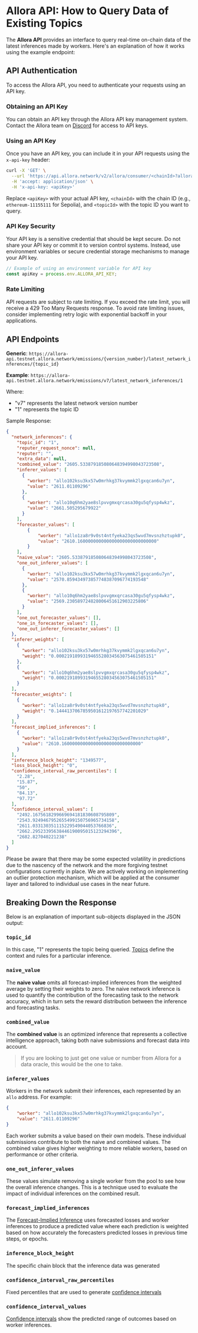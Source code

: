 
# Allora API: How to Query Data of Existing Topics

The **Allora API** provides an interface to query real-time on-chain data of the latest inferences made by workers. Here's an explanation of how it works using the example endpoint:

## API Authentication

To access the Allora API, you need to authenticate your requests using an API key.

### Obtaining an API Key

You can obtain an API key through the Allora API key management system. Contact the Allora team on [Discord](https://discord.com/invite/allora) for access to API keys.

### Using an API Key

Once you have an API key, you can include it in your API requests using the `x-api-key` header:

```bash
curl -X 'GET' \
  --url 'https://api.allora.network/v2/allora/consumer/<chainId>?allora_topic_id=<topicId>' \
  -H 'accept: application/json' \
  -H 'x-api-key: <apiKey>'
```

Replace `<apiKey>` with your actual API key, `<chainId>` with the chain ID (e.g., `ethereum-11155111` for Sepolia), and `<topicId>` with the topic ID you want to query.

### API Key Security

Your API key is a sensitive credential that should be kept secure. Do not share your API key or commit it to version control systems. Instead, use environment variables or secure credential storage mechanisms to manage your API key.

```javascript
// Example of using an environment variable for API key
const apiKey = process.env.ALLORA_API_KEY;
```

### Rate Limiting

API requests are subject to rate limiting. If you exceed the rate limit, you will receive a 429 Too Many Requests response. To avoid rate limiting issues, consider implementing retry logic with exponential backoff in your applications.

## API Endpoints

**Generic**: `https://allora-api.testnet.allora.network/emissions/{version_number}/latest_network_inferences/{topic_id}`

**Example**: `https://allora-api.testnet.allora.network/emissions/v7/latest_network_inferences/1`

Where:
- "v7" represents the latest network version number
- "1" represents the topic ID

Sample Response:

```json
{
  "network_inferences": {
    "topic_id": "1",
    "reputer_request_nonce": null,
    "reputer": "",
    "extra_data": null,
    "combined_value": "2605.533879185080648394998043723508",
    "inferer_values": [
      {
        "worker": "allo102ksu3kx57w0mrhkg37kvymmk2lgxqcan6u7yn",
        "value": "2611.01109296"
      },
      {
        "worker": "allo10q6hm2yae8slpvvgmxqrcasa30gu5qfysp4wkz",
        "value": "2661.505295679922"
      }
    ],
    "forecaster_values": [
        {
            "worker": "allo1za8r9v0st4ntfyeka23qs5wvd7mvsnzhztupk0",
            "value": "2610.160000000000000000000000000000"
        }
    ],
    "naive_value": "2605.533879185080648394998043723508",
    "one_out_inferer_values": [
      {
        "worker": "allo102ksu3kx57w0mrhkg37kvymmk2lgxqcan6u7yn",
        "value": "2570.859434973857748387096774193548"
      },
      {
        "worker": "allo10q6hm2yae8slpvvgmxqrcasa30gu5qfysp4wkz",
        "value": "2569.230589724828006451612903225806"
      }
    ],
    "one_out_forecaster_values": [],
    "one_in_forecaster_values": [],
    "one_out_inferer_forecaster_values": []
  },
  "inferer_weights": [
    {
      "worker": "allo102ksu3kx57w0mrhkg37kvymmk2lgxqcan6u7yn",
      "weight": "0.0002191899319465528034563075461505151"
    },
    {
      "worker": "allo10q6hm2yae8slpvvgmxqrcasa30gu5qfysp4wkz",
      "weight": "0.0002191899319465528034563075461505151"
    }
  ],
  "forecaster_weights": [
    {
      "worker": "allo1za8r9v0st4ntfyeka23qs5wvd7mvsnzhztupk0",
      "weight": "0.1444137067859501612197657742201029"
    }
  ],
  "forecast_implied_inferences": [
    {
      "worker": "allo1za8r9v0st4ntfyeka23qs5wvd7mvsnzhztupk0",
      "value": "2610.160000000000000000000000000000"
    }
  ],
  "inference_block_height": "1349577",
  "loss_block_height": "0",
  "confidence_interval_raw_percentiles": [
    "2.28",
    "15.87",
    "50",
    "84.13",
    "97.72"
  ],
  "confidence_interval_values": [
    "2492.1675618299669694181830608795809",
    "2543.9249467952655499150756965734158",
    "2611.033130351115229549044053766836",
    "2662.29523395638446190095015123294396",
    "2682.827040221238"
  ]
}
```

<Callout type="warning">
Please be aware that there may be some expected volatility in predictions due to the nascency of the network and the more forgiving testnet configurations currently in place. We are actively working on implementing an outlier protection mechanism, which will be applied at the consumer layer and tailored to individual use cases in the near future.
</Callout>

## Breaking Down the Response

Below is an explanation of important sub-objects displayed in the JSON output:

### `topic_id`
In this case, "1" represents the topic being queried. [Topics](/devs/topic-creators/how-to-create-topic) define the context and rules for a particular inference.

### `naive_value`
The **naive value** omits all forecast-implied inferences from the weighted average by setting their weights to zero. The naive network inference is used to quantify the contribution of the
forecasting task to the network accuracy, which in turn sets the reward distribution between the inference and forecasting tasks.

### `combined_value`
The **combined value** is an optimized inference that represents a collective intelligence approach, taking both naive submissions and forecast data into account.

> If you are looking to just get one value or number from Allora for a data oracle, this would be the one to take.

### `inferer_values`
Workers in the network submit their inferences, each represented by an `allo` address. For example:

```json
{
    "worker": "allo102ksu3kx57w0mrhkg37kvymmk2lgxqcan6u7yn",
    "value": "2611.01109296"
}
```

Each worker submits a value based on their own models. These individual submissions contribute to both the naive and combined values. The combined value gives higher weighting to more reliable workers, based on performance or other criteria.

### `one_out_inferer_values`
These values simulate removing a single worker from the pool to see how the overall inference changes. This is a technique used to evaluate the impact of individual inferences on the combined result. 

### `forecast_implied_inferences`
The [Forecast-Implied Inference](/home/layers/forecast-synthesis/synthesis#forecast-implied-inferences) uses forecasted losses and worker inferences to produce a predicted value where each prediction is weighted based on how accurately the forecasters predicted losses in previous time steps, or epochs.

### `inference_block_height`
The specific chain block that the inference data was generated

### `confidence_interval_raw_percentiles`
Fixed percentiles that are used to generate [confidence intervals](/home/confidence-intervals)

### `confidence_interval_values`
[Confidence intervals](/home/confidence-intervals) show the predicted range of outcomes based on worker inferences.

